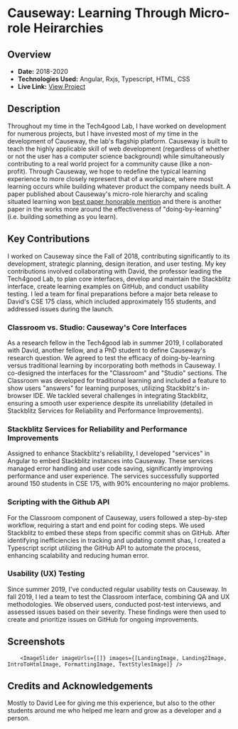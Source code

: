 
# Causeway: Learning Through Micro-role Heirarchies

## Overview
- **Date:** 2018-2020
- **Technologies Used:** Angular, Rxjs, Typescript, HTML, CSS
- **Live Link:** [View Project](https://causeway.soe.ucsc.edu/#/)

## Description
Throughout my time in the Tech4good Lab, I have worked on development for numerous projects, but I have invested most of my time in the development of Causeway, the lab's flagship platform. Causeway is built to teach the highly applicable skill of web development (regardless of whether or not the user has a computer science background) while simultaneously contributing to a real world project for a community cause (like a non-profit). Through Causeway, we hope to redefine the typical learning experience to more closely represent that of a workplace, where most learning occurs while building whatever product the company needs built. A paper published about Causeway's micro-role hierarchy and scaling situated learning won [best paper honorable mention](https://tech4good.soe.ucsc.edu/assets/docs/chi-2019-ca.pdf) and there is another paper in the works more around the effectiveness of "doing-by-learning" (i.e. building something as you learn).

## Key Contributions
I worked on Causeway since the Fall of 2018, contributing significantly to its development, strategic planning, design iteration, and user testing. My key contributions involved collaborating with David, the professor leading the Tech4good Lab, to plan core interfaces, develop and maintain the Stackblitz interface, create learning examples on GitHub, and conduct usability testing. I led a team for final preparations before a major beta release to David's CSE 175 class, which included approximately 155 students, and addressed issues during the launch.

### Classroom vs. Studio: Causeway's Core Interfaces
As a research fellow in the Tech4good lab in summer 2019, I collaborated with David, another fellow, and a PhD student to define Causeway's research question. We agreed to test the efficacy of doing-by-learning versus traditional learning by incorporating both methods in Causeway. I co-designed the interfaces for the "Classroom" and "Studio" sections. The Classroom was developed for traditional learning and included a feature to show users "answers" for learning purposes, utilizing Stackblitz's in-browser IDE. We tackled several challenges in integrating Stackblitz, ensuring a smooth user experience despite its unreliability (detailed in Stackblitz Services for Reliability and Performance Improvements).

### Stackblitz Services for Reliability and Performance Improvements
Assigned to enhance Stackblitz's reliability, I developed "services" in Angular to embed Stackblitz instances into Causeway. These services managed error handling and user code saving, significantly improving performance and user experience. The services successfully supported around 150 students in CSE 175, with 90% encountering no major problems.

### Scripting with the Github API
For the Classroom component of Causeway, users followed a step-by-step workflow, requiring a start and end point for coding steps. We used Stackblitz to embed these steps from specific commit shas on GitHub. After identifying inefficiencies in tracking and updating commit shas, I created a Typescript script utilizing the GitHub API to automate the process, enhancing scalability and reducing human error.

### Usability (UX) Testing
Since summer 2019, I've conducted regular usability tests on Causeway. In fall 2019, I led a team to test the Classroom interface, combining QA and UX methodologies. We observed users, conducted post-test interviews, and assessed issues based on their severity. These findings were then used to create and prioritize issues on GitHub for ongoing improvements.

## Screenshots
        <ImageSlider imageUrls={[]} images={[LandingImage, Landing2Image, IntroToHtmlImage, FormattingImage, TextStylesImage]} />


## Credits and Acknowledgements
Mostly to David Lee for giving me this experience, but also to the other students around me who helped me learn and grow as a developer and a person.
